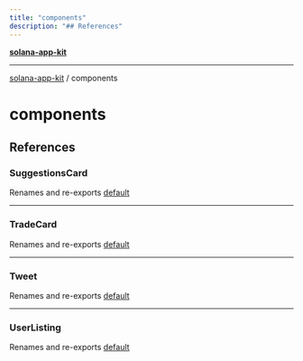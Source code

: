 ```yaml
---
title: "components"
description: "## References"
---
```


[**solana-app-kit**](../README.mdx)

***

[solana-app-kit](../README.mdx) / components

# components

## References

### SuggestionsCard

Renames and re-exports [default](suggestionsCard/suggestionsCard/functions/default.mdx)

***

### TradeCard

Renames and re-exports [default](TradeCard/TradeCard/functions/default.mdx)

***

### Tweet

Renames and re-exports [default](tweet/tweet/functions/default.mdx)

***

### UserListing

Renames and re-exports [default](userListing/userListing/functions/default.mdx)
